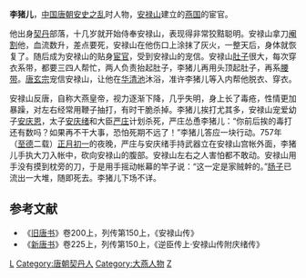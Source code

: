 '''李猪儿'''，[[中国|中国]][[唐朝|唐朝]][[安史之乱|安史之乱]]时人物，[[安禄山|安禄山]]建立的[[燕_(安史之乱)|燕国]]的宦官。

他出身[[契丹|契丹]]部落，十几岁就开始侍奉安禄山，表现得非常狡黠聪明。安禄山拿刀[[阉割|阉割]]他，血流数升，差点要死，安禄山在他伤口上涂抹了灰火，一整天后，身体就恢复了。随后成为安禄山的贴身[[宦官|宦官]]，受到安禄山的宠信。安禄山[[肚子|肚子]]很大，每次穿衣系带，都要三四人帮忙，两人负责抬起肚子，李猪儿再用头顶起肚子，再系[[腰带|腰带]]。[[唐玄宗|唐玄宗]]宠信安禄山，让他在[[华清池|华清池]]沐浴，准许李猪儿等入内帮他脱衣、穿衣。

安禄山反唐，自称大燕皇帝，视力逐渐下降，几乎失明，身上长了毒疮，性情更加暴躁，对左右经常用鞭子抽打，有时干脆杀掉。李猪儿挨打尤其多，安禄山宠爱幼子[[安庆恩|安庆恩]]，太子[[安庆绪|安庆绪]]和大臣[[严庄|严庄]]计划杀死，严庄怂恿李猪儿：“你前后挨的毒打还有数吗？如果再不干大事，恐怕死期不远了！”李猪儿答应一块行动。757年（[[至德_(唐朝)|至德]]二载）[[正月初一|正月初一]]的夜晚，严庄与安庆绪手持武器立在安禄山宫帐外面，李猪儿手执大刀入帐中，砍向安禄山的腹部。安禄山左右之人害怕都不敢动。安禄山用手没有摸到枕旁的刀，于是用手摇动帐幕的竿子说：“这一定是家贼幹的。”[[肠子|肠子]]已流出一大堆，随即死去。李猪儿下场不详。

==参考文献==
* 《[[旧唐书|旧唐书]]》卷200上，列传第150上，《安禄山传》
* 《[[新唐书|新唐书]]》卷225上，列传第150上，《逆臣传上·安禄山传附庆绪传》
[[Category:唐朝宦官|L]]
[[Category:唐朝契丹人|Category:唐朝契丹人]]
[[Category:大燕人物|Category:大燕人物]]
[[Category:李姓|Z]]